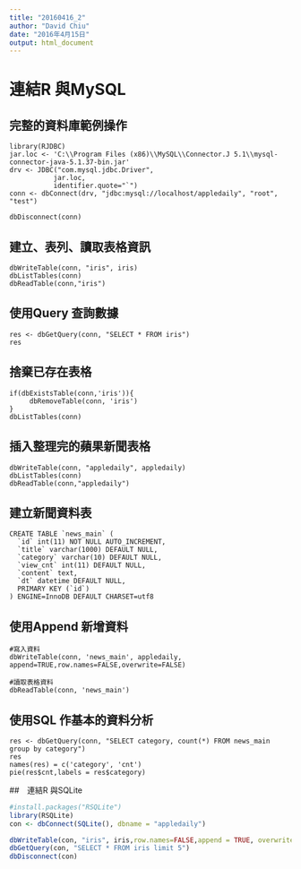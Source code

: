 ```yaml
---
title: "20160416_2"
author: "David Chiu"
date: "2016年4月15日"
output: html_document
---
```


# 連結R 與MySQL

## 完整的資料庫範例操作
```
library(RJDBC)
jar.loc <- 'C:\\Program Files (x86)\\MySQL\\Connector.J 5.1\\mysql-connector-java-5.1.37-bin.jar'
drv <- JDBC("com.mysql.jdbc.Driver",
           jar.loc,
           identifier.quote="`")
conn <- dbConnect(drv, "jdbc:mysql://localhost/appledaily", "root", "test")

dbDisconnect(conn)

```


## 建立、表列、讀取表格資訊
```
dbWriteTable(conn, "iris", iris)
dbListTables(conn)
dbReadTable(conn,"iris")

```

## 使用Query 查詢數據
```
res <- dbGetQuery(conn, "SELECT * FROM iris")
res

```

## 捨棄已存在表格
```
if(dbExistsTable(conn,'iris')){
     dbRemoveTable(conn, 'iris')
}
dbListTables(conn)

```

## 插入整理完的蘋果新聞表格
```
dbWriteTable(conn, "appledaily", appledaily)
dbListTables(conn)
dbReadTable(conn,"appledaily")

```


## 建立新聞資料表
```
CREATE TABLE `news_main` (
  `id` int(11) NOT NULL AUTO_INCREMENT,
  `title` varchar(1000) DEFAULT NULL,
  `category` varchar(10) DEFAULT NULL,
  `view_cnt` int(11) DEFAULT NULL,
  `content` text,
  `dt` datetime DEFAULT NULL,
  PRIMARY KEY (`id`)
) ENGINE=InnoDB DEFAULT CHARSET=utf8

```

## 使用Append 新增資料
```
#寫入資料
dbWriteTable(conn, 'news_main', appledaily, append=TRUE,row.names=FALSE,overwrite=FALSE)

#讀取表格資料
dbReadTable(conn, 'news_main')

```


## 使用SQL 作基本的資料分析
```
res <- dbGetQuery(conn, "SELECT category, count(*) FROM news_main group by category")
res
names(res) = c('category', 'cnt')
pie(res$cnt,labels = res$category)

```

##　連結R 與SQLite
```R
#install.packages("RSQLite")
library(RSQLite)
con <- dbConnect(SQLite(), dbname = "appledaily") 

dbWriteTable(con, "iris", iris,row.names=FALSE,append = TRUE, overwrite=FALSE)
dbGetQuery(con, "SELECT * FROM iris limit 5")
dbDisconnect(con)

```